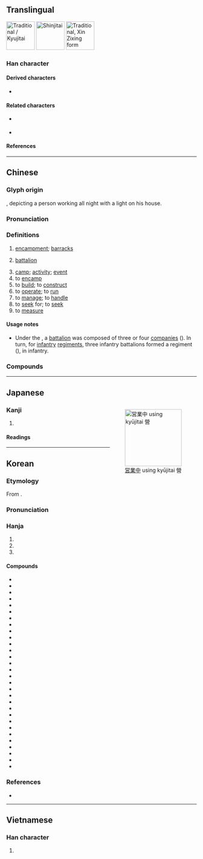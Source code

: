 {{also|営|营}}
{{character info}}
==Translingual==
{{Han simplified forms|營|営|营}}
[[File:營 Chinese Traditional & Japanese Kyujitai.jpg|thumb|75px|Traditional / Kyujitai]]
[[File:営 Japanese Shinjitai.jpg|thumb|75px|Shinjitai]]
[[File:營 Chinese Xin Zixing.jpg|thumb|75px|Traditional, [[w:Xin Zixing|Xin Zixing]] form]]

===Han character===
{{Han char|rn=86|rad=火|as=13|asm++=12|sn=17|snm++=16|four=99606|canj=FFBRR|ids=⿱𤇾吕(G),⿱𤇾呂(HTJKV)}}

====Derived characters====
* {{l|mul|[[巆]], [[𢥏]], [[攚]], [[瀯]], [[櫿]], [[𤒨]], [[㹚]], [[𤫎]], [[𫑔]], [[㿘]], [[𥗞]], [[𧕍]]}}

====Related characters====
* {{l|mul|営}} {{q|Japanese [[shinjitai]]}}
* {{l|mul|营}} {{q|[[Simplified Chinese]]}}

====References====
{{Han ref|kx=0684.170|dkj=19457|dj=1096.120|hdz=32237.050|uh=71DF}}

----

==Chinese==
{{zh-forms|s=营}}

===Glyph origin===
{{Han etym}}
{{Han compound|熒|宮|ls=psc|c1=p|c2=s|t2=palace|abb1=y|abb2=y}}, depicting a person working all night with a light on his house.

===Pronunciation===
{{zh-pron
|m=yíng
|m-s=yun2
|c=jing4
|c-t=yen3
|g=yn4
|h=pfs=yàng/yìn;gd=yang2/yin2
|h_note=Sixian: yàng - vernacular; yìn - literary
Meixian: yang2 - vernacular; yin2 - literary
|j=ing1
|mb=iâng/ě̤ng
|mb_note=iâng - vernacular; ě̤ng - literary
|md=iàng/ìng
|md_note=iàng - vernacular; ìng - litearry
|mn=iâⁿ/êng
|mn_note=iâⁿ - vernacular, êng - literary
|mn-t=ian5/iong5
|mn-t_note=ian5 - vernacular; iong5 - literary
|w=3hhion,3hhin
|x=in2
|mc=y
|oc=y
|ma=
|cat=n,v
}}

===Definitions===
{{zh-hanzi}}

# [[encampment]]; [[barracks]]
# {{lb|zh|military}} [[battalion]]
# [[camp]]; [[activity]]; [[event]]
# to [[encamp]]
# to [[build]]; to [[construct]]
# to [[operate]]; to [[run]]
# to [[manage]]; to [[handle]]
# to [[seek]] for; to [[seek]]
# to [[measure]]

====Usage notes====
* {{sense|military}} Under the {{w|National Revolutionary Army}}, a [[battalion]] was composed of three or four [[companies]] ({{zh-l|連}}). In turn, for [[infantry]] [[regiment]]s, three infantry battalions formed a regiment ({{zh-l|團}}), in infantry.

===Compounds===
{{zh-der|不營|不鑽營|佈陣安營|偷營|偷營劫寨|傾身營救|入營|公營|公營事業|公營企業|公營電視|共同經營|共營|兵營|兼營|劫營|勞改營|合營|國營|國營事業|國營貿易|夏令營|多角經營|大本營|大農經營|天體營|央浼營幹|安營|安營下寨|安營紮寨|宿營|專營|小本經營|屏營|左營|幹營生|怔營|惟利是營|慘澹經營|拔營|插箭遊營|斫營|新營|柳營|植黨營私|步步為營|民營|民營企業|民營化|永續經營|汲汲營營|沒本營生|沒營生|沒營養|活廠經營|澹淡經營|營作|營利|營利稅|營力|營勾|營區|營口市|營哨|營商|營地|營壘|營寨|營州|營工|營帳|營幹|營建|營建業|營房|營收|營救|營業|營業利益|營業員|營業收入|營業日|營業機關|營業稅|營業費用|營業車|營業額|營求|營活|營混子|營火|營火會|營營|營營役役|營生|營田|營療|營盤|營福|營私|營私舞弊|營窟|營繕|營舍|營葬|營衛|營謀|營販|營辦|營造|營造尺|營造法式|營運|營隊|營養|營養不良|營養午餐|營養失調|營養學|營養素|營首|特殊營業|狗苟蠅營|異營性|直營|研習營|私營|紮營|細柳營|結營|結黨營私|經營|綠營|老營|老營兒|老營生|聯營|聯營公車|自然營力|自營|自營性|花柳營|花營錦陣|苟營|苦心經營|蠅營|蠅營狗苟|行營|賣俏營奸|賣公營私|軍營|農業經營|巡防營|連營畫角|連鎖經營|遊營撞屍|野營|錦營花陣|錦陣花營|鑽營|陣營|集中營|難民營|露營|鄭營|南營|上營|樊營|孫王營|侯營|沈營|營口|肖營|朱營|胡家營|丁家營|汪營|椿木營|黃家營|蔡家營|大樹營|營前|右營|征營}}

----

==Japanese==
{{ja-kanji forms|営|營}}
<div style="float:right;">[[File:Japanese &quot;open&quot; sign in Kyujitai characters.jpg|thumb|150px|[[営業中]] using kyūjitai 營]]</div>

===Kanji===
{{ja-kanji|grade=|rs=火13|shin=営}}

# {{ja-kyujitai spelling of|営|lang=ja}}

====Readings====
{{ja-readings
|on=えい
|kun=いとなむ
}}

----

==Korean==

===Etymology===
From {{der|ko|ltc|sort=영|-}} {{ltc-l|營}}.
{{hanja-ety
|dk={{hanja-dongguk|ᄋᆑᇰ|yuyeng}}
|m={{hanja-hunmong|여ᇰ|yeng|官衙#중07B}}
|mh=[[바오달|바오달〮]] 여ᇰ
|m2={{hanja-gwangju|영|yeng}}
|m2h=[[집]] 영
|m3={{hanja-sinjeung|영|yeng}}
|m3h=[[ᄆᆡᇰᄀᆞᆯ다|ᄆᆡᆼᄀᆞᆯ]] 영
|em={{hanja-juhae|영|yeng}}
|emun=[[혜아리다|혜아릴]] 영
}}

===Pronunciation===
{{ko-hanja-pron|영}}

===Hanja===
{{ko-hanja-search}}
{{ko-hanja|경영하다|경영할|영}}

# {{hanja form of|영|[[encampment]]; [[barracks]]}}
# {{hanja form of|영|to [[manage]]; to [[operate]]}}
# {{hanja form of|영|to [[build]]; to [[construct]]}}

====Compounds====
{{der-top3|Compounds}}
* {{ko-l|운영|運營}}
* {{ko-l|경영|經營}}
* {{ko-l|진영|陣營}}
* {{ko-l|영양|營養}}
* {{ko-l|영업|營業}}
* {{ko-l|영리|營利}}
* {{ko-l|국영|國營}}
* {{ko-l|영위|營爲}}
* {{ko-l|영창|營倉}}
* {{ko-l|관영|官營}}
* {{ko-l|조영|造營}}
* {{ko-l|통영|統營}}
* {{ko-l|병영|兵營}}
* {{ko-l|직영|直營}}
* {{ko-l|시영|市營}}
* {{ko-l|입영|入營}}
* {{ko-l|공영|公營}}
* {{ko-l|영농|營農}}
* {{ko-l|겸영|兼營}}
* {{ko-l|영조|營造}}
* {{ko-l|영생|營生}}
* {{ko-l|영외|營外}}
* {{ko-l|군영|軍營}}
* {{ko-l|야영|野營}}
* {{ko-l|영역|營域}}
* {{ko-l|민영|民營}}
* {{ko-l|영내|營內}}
* {{ko-l|영문|營門}}
* {{ko-l|영소|營所}}
* {{ko-l|탈영|脫營}}
{{der-bottom}}

===References===
* {{R:hanjadoc|6919}}

----

==Vietnamese==

===Han character===
{{vi-readings|reading=dinh, doanh|rs=火13}}

# {{rfdef|vi|sort=火13}}